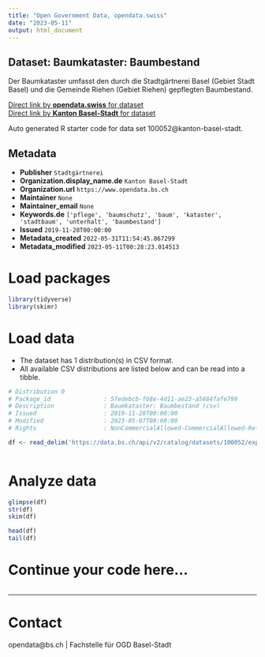 ```yaml
---
title: "Open Government Data, opendata.swiss"
date: "2023-05-11"
output: html_document
---
```


## Dataset: Baumkataster: Baumbestand

Der Baumkataster umfasst den durch die Stadtgärtnerei Basel (Gebiet Stadt Basel) und die Gemeinde Riehen (Gebiet Riehen) gepflegten Baumbestand. 

[Direct link by **opendata.swiss** for dataset](https://opendata.swiss/de/dataset/baumkataster-baumbestand)<br>
[Direct link by **Kanton Basel-Stadt** for dataset](https://data.bs.ch/explore/dataset/100052/)

Auto generated R starter code for data set 100052@kanton-basel-stadt.

## Metadata

- **Publisher** `Stadtgärtnerei`
- **Organization.display_name.de** `Kanton Basel-Stadt`
- **Organization.url** `https://www.opendata.bs.ch`
- **Maintainer** `None`
- **Maintainer_email** `None`
- **Keywords.de** `['pflege', 'baumschutz', 'baum', 'kataster', 'stadtbaum', 'unterhalt', 'baumbestand']`
- **Issued** `2019-11-28T00:00:00`
- **Metadata_created** `2022-05-31T11:54:45.867299`
- **Metadata_modified** `2023-05-11T00:28:23.014513`


# Load packages

```r

library(tidyverse)
library(skimr)

```

# Load data

-   The dataset has 1 distribution(s) in CSV format.
-   All available CSV distributions are listed below and can be read into a tibble.

```r

# Distribution 0
# Package_id               : 57edebcb-f68e-4d11-ae23-a5884fafe799
# Description              : Baumkataster: Baumbestand (csv)
# Issued                   : 2019-11-28T00:00:00
# Modified                 : 2023-05-07T00:00:00
# Rights                   : NonCommercialAllowed-CommercialAllowed-ReferenceRequired

df <- read_delim('https://data.bs.ch/api/v2/catalog/datasets/100052/exports/csv')



```

# Analyze data

```r

glimpse(df)
str(df)
skim(df)

head(df)
tail(df)

```

# Continue your code here...

```r

```

------------------------------------------------------------------------

# Contact

opendata@bs.ch | Fachstelle für OGD Basel-Stadt
